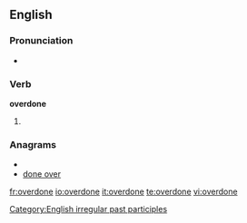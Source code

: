 ==English==

===Pronunciation===
*{{IPA|/ovəɻ'dɔn/}}

===Verb===
'''overdone'''
# {{past participle of|[[overdo]]}}

===Anagrams===
* {{alphagram|deenoorv}}
* [[done over#English|done over]]

[[Category:English irregular past participles]]

[[fr:overdone]]
[[io:overdone]]
[[it:overdone]]
[[te:overdone]]
[[vi:overdone]]
